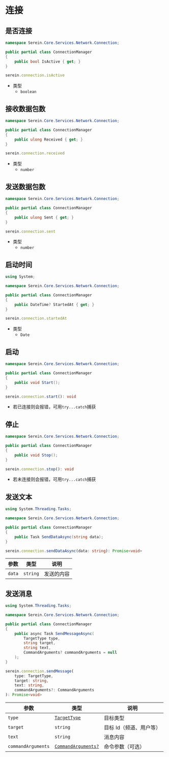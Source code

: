 # 连接

## 是否连接

<Tabs groupId="lang">

<TabItem value="cs" label="C#" >

```cs
namespace Serein.Core.Services.Network.Connection;

public partial class ConnectionManager
{
    public bool IsActive { get; }
}
```

</TabItem>

<TabItem value="js" label="JavaScript" >

```ts
serein.connection.isActive
```

- 类型
  - `boolean`

</TabItem>

</Tabs>

## 接收数据包数

<Tabs groupId="lang">

<TabItem value="cs" label="C#" >

```cs
namespace Serein.Core.Services.Network.Connection;

public partial class ConnectionManager
{
    public ulong Received { get; }
}
```

</TabItem>

<TabItem value="js" label="JavaScript" >

```ts
serein.connection.received
```

- 类型
  - `number`

</TabItem>

</Tabs>

## 发送数据包数

<Tabs groupId="lang">

<TabItem value="cs" label="C#" >

```cs
namespace Serein.Core.Services.Network.Connection;

public partial class ConnectionManager
{
    public ulong Sent { get; }
}
```

</TabItem>

<TabItem value="js" label="JavaScript" >

```ts
serein.connection.sent
```

- 类型
  - `number`

</TabItem>

</Tabs>

## 启动时间

<Tabs groupId="lang">

<TabItem value="cs" label="C#" >

```cs
using System;

namespace Serein.Core.Services.Network.Connection;

public partial class ConnectionManager
{
    public DateTime? StartedAt { get; }
}
```

</TabItem>

<TabItem value="js" label="JavaScript" >

```ts
serein.connection.startedAt
```

- 类型
  - `Date`

</TabItem>

</Tabs>

## 启动

<Tabs groupId="lang">

<TabItem value="cs" label="C#" >

```cs
namespace Serein.Core.Services.Network.Connection;

public partial class ConnectionManager
{
    public void Start();
}
```

</TabItem>

<TabItem value="js" label="JavaScript" >

```ts
serein.connection.start(): void
```

</TabItem>

</Tabs>

- 若已连接则会报错，可用`try...catch`捕获

## 停止

<Tabs groupId="lang">

<TabItem value="cs" label="C#" >

```cs
namespace Serein.Core.Services.Network.Connection;

public partial class ConnectionManager
{
    public void Stop();
}
```

</TabItem>

<TabItem value="js" label="JavaScript" >

```ts
serein.connection.stop(): void
```

</TabItem>

</Tabs>

- 若未连接则会报错，可用`try...catch`捕获

## 发送文本

<Tabs groupId="lang">

<TabItem value="cs" label="C#" >

```cs
using System.Threading.Tasks;

namespace Serein.Core.Services.Network.Connection;

public partial class ConnectionManager
{
    public Task SendDataAsync(string data);
}
```

</TabItem>

<TabItem value="js" label="JavaScript" >

```ts
serein.connection.sendDataAsync(data: string): Promise<void>
```

</TabItem>

</Tabs>

| 参数   | 类型     | 说明       |
| ------ | -------- | ---------- |
| `data` | `string` | 发送的内容 |

## 发送消息

<Tabs groupId="lang">

<TabItem value="cs" label="C#" >

```cs
using System.Threading.Tasks;

namespace Serein.Core.Services.Network.Connection;

public partial class ConnectionManager
{
    public async Task SendMessageAsync(
        TargetType type,
        string target,
        string text,
        CommandArguments? commandArguments = null
    );
}
```

</TabItem>

<TabItem value="js" label="JavaScript" >

```ts
serein.connection.sendMessage(
    type: TargetType,
    target: string,
    text: string,
    commandArguments?: CommandArguments
): Promise<void>
```

</TabItem>

</Tabs>

| 参数               | 类型                                                                                                                     | 说明                    |
| ------------------ | ------------------------------------------------------------------------------------------------------------------------ | ----------------------- |
| `type`             | [`TargetType`](https://github.com/SereinDev/Serein/blob/main/src/Serein.Core/Models/Network/Connection/TargetType.cs)    | 目标类型                |
| `target`           | `string`                                                                                                                 | 目标 Id（频道、用户等） |
| `text`             | `string`                                                                                                                 | 消息内容                |
| `commandArguments` | [`CommandArguments?`](https://github.com/SereinDev/Serein/blob/main/src/Serein.Core/Models/Commands/CommandArguments.cs) | 命令参数（可选）        |
